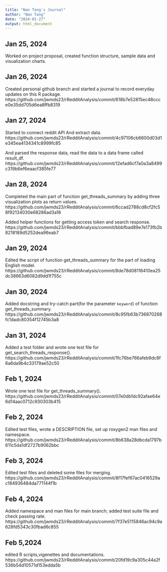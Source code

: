 ```yaml
---
title: "Nan Tang's Journal"
author: "Nan Tang"
date: "2024-01-27"
output: html_document
---
```

## Jan 25, 2024
Worked on project proposal, created function structure, sample data and visualization charts.

## Jan 26, 2024
Created personal github branch and started a journal to record everyday updates on this R package.
https://github.com/jwmds23/rRedditAnalysis/commit/618b7e52815ec48ccce0e35dd705d6ea8ffb8319

## Jan 27, 2024
Started to connect reddit API And extract data.
https://github.com/jwmds23/rRedditAnalysis/commit/4c97106cb6600d03d1e345ea4134341c8999fc85

And parsed the response data, read the data to a data frame called result_df.
https://github.com/jwmds23/rRedditAnalysis/commit/12efad6cf7a0a3a8499c319b6ef6eaacf385fe77

## Jan 28, 2024
Completed the main part of function get_threads_summary by adding three visualization plots as return values.
https://github.com/jwmds23/rRedditAnalysis/commit/6ccad2788cd8cf2fc58f92134030e68286ad3a16

Added helper functions for getting access token and search response.
https://github.com/jwmds23/rRedditAnalysis/commit/bbbfbad89e7e173fb2b8218189d5252dea96eab7

## Jan 29, 2024
Edited the script of function get_threads_summary for the part of loading English model.
https://github.com/jwmds23/rRedditAnalysis/commit/8de78d08118410ea25dc38663d6082d9dd1f755c

## Jan 30, 2024
Added docstring and try-catch part(for the parameter `keyword`) of function get_threads_summary.
https://github.com/jwmds23/rRedditAnalysis/commit/8c95fb63b736870268fc1dadc80354f12745b3a8

## Jan 31, 2024
Added a test folder and wrote one test file for get_search_threads_response().
https://github.com/jwmds23/rRedditAnalysis/commit/1fc76be766afeb9dc8f6a6da9b4c33179ae52c50

## Feb 1, 2024
Wrote one test file for get_threads_summary().
https://github.com/jwmds23/rRedditAnalysis/commit/07e0db1dc92afae64e6d14aac0712c930303b415

## Feb 2, 2024
Edited test files, wrote a DESCRIPTION file, set up roxygen2 man files and namespace.
https://github.com/jwmds23/rRedditAnalysis/commit/8b638a28dbcda1797b611c5da1df2727b9062bbc

## Feb 3, 2024
Edited test files and deleted some files for merging.
https://github.com/jwmds23/rRedditAnalysis/commit/8f17fef67ac0416529ac184936484da771144f1b

## Feb 4, 2024
Added namespace and man files for main branch; added test suite file and check passing rate.
https://github.com/jwmds23/rRedditAnalysis/commit/7f37e5115846ac94c9a628fd5343c30fbad6c855

## Feb 5,2024
edited R scripts,vigenettes and documentations.
https://github.com/jwmds23/rRedditAnalysis/commit/20fd19c9a305c44a2f536b54d10571d153edda5b

